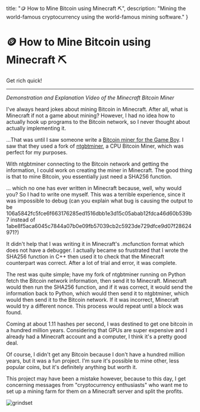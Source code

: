   title: "🪙 How to Mine Bitcoin using Minecraft ⛏️",
  description: "Mining the world-famous cryptocurrency using the world-famous mining software."
}

# 🪙 How to Mine Bitcoin using Minecraft ⛏️
Get rich quick!

----

<div className="relative" style={{ paddingBottom: "56.25%" }}>
  <MediaDisplay className="absolute p-4" link="https://www.youtube.com/embed/sLClfQdmzPw" type="iframe" />
</div>

*Demonstration and Explanation Video of the Minecraft Bitcoin Miner*

I've always heard jokes about mining Bitcoin in Minecraft. After all, what is Minecraft if not a game about mining? However, I had no idea how to actually hook up programs to the Bitcoin network, so I never thought about actually implementing it.

...That was until I saw someone write a [Bitcoin miner for the Game Boy](https://www.youtube.com/watch?v=4ckjr9x214c). I saw that they used a fork of [ntgbtminer](https://github.com/vsergeev/ntgbtminer), a CPU Bitcoin Miner, which was perfect for my purposes.

With ntgbtminer connecting to the Bitcoin network and getting the information, I could work on creating the miner in Minecraft. The good thing is that to mine Bitcoin, you essentially just need a SHA256 function.

... which no one has ever written in Minecraft because, well, why would you? So I had to write one myself. This was a terrible experience, since it was impossible to debug (can you explain what bug is causing the output to be 106a5842fc5fce6f663176285ed1516dbb1e3d15c05abab12fdca46d60b539b7 instead of 1abe8f5aca6045c7844a07b0e09fb57039cb2c5923de729dfce9d07f28624971?)

It didn't help that I was writing it in Minecraft's .mcfunction format which does not have a debugger. I actually became so frustrated that I wrote the SHA256 function in C++ then used it to check that the Minecraft counterpart was correct. After a lot of trial and error, it was complete.

The rest was quite simple; have my fork of ntgbtminer running on Python fetch the Bitcoin network information, then send it to Minecraft. Minecraft would then run the SHA256 function, and if it was correct, it would send the information back to Python, which would then send it to ntgbtminer, which would then send it to the Bitcoin network. If it was incorrect, Minecraft would try a different nonce. This process would repeat until a block was found.

Coming at about 1.11 hashes per second, I was destined to get one bitcoin in a hundred million years. Considering that GPUs are super expensive and I already had a Minecraft account and a computer, I think it's a pretty good deal.

Of course, I didn't get any Bitcoin because I don't have a hundred million years, but it was a fun project. I'm sure it's possible to mine other, less popular coins, but it's definitely anything but worth it.

This project may have been a mistake however, because to this day, I get concerning messages from "cryptocurrency enthusiasts" who want me to set up a mining farm for them on a Minecraft server and split the profits.

![grindset](https://i.imgur.com/YI7koTX.png)